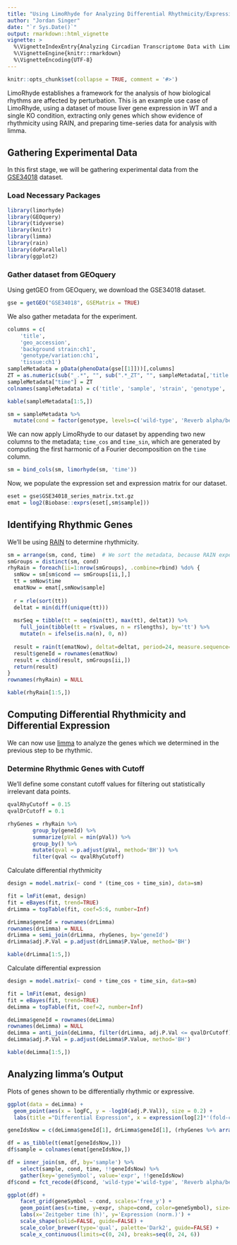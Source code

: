 ```yaml
---
title: "Using LimoRhyde for Analyzing Differential Rhythmicity/Expression"
author: "Jordan Singer"
date: "`r Sys.Date()`"
output: rmarkdown::html_vignette
vignette: >
  %\VignetteIndexEntry{Analyzing Circadian Transcriptome Data with LimoRhyde}
  %\VignetteEngine{knitr::rmarkdown}
  %\VignetteEncoding{UTF-8}
---
```


```r
knitr::opts_chunk$set(collapse = TRUE, comment = '#>')
```

LimoRhyde establishes a framework for the analysis of how biological rhythms are affected by perturbation.  This is an example use case of LimoRhyde, using a dataset of mouse liver gene expression in WT and a single KO condition, extracting only genes which show evidence of rhythmicity using RAIN, and preparing time-series data for analysis with limma.

## Gathering Experimental Data

In this first stage, we will be gathering experimental data from the [GSE34018](https://www.ncbi.nlm.nih.gov/geo/query/acc.cgi?acc=GSE34018) dataset.

### Load Necessary Packages

```r
library(limorhyde)
library(GEOquery)
library(tidyverse)
library(knitr)
library(limma)
library(rain)
library(doParallel)
library(ggplot2)
```

### Gather dataset from GEOquery

Using getGEO from GEOquery, we download the GSE34018 dataset.
```r
gse = getGEO("GSE34018", GSEMatrix = TRUE)
```

We also gather metadata for the experiment.
```r
columns = c(
    'title',
    'geo_accession',
    'background strain:ch1',
    'genotype/variation:ch1',
    'tissue:ch1')
sampleMetadata = pData(phenoData(gse[[1]]))[,columns]
ZT = as.numeric(sub("_.*", "", sub(".*_ZT", "", sampleMetadata[,'title'])))
sampleMetadata["time"] = ZT
colnames(sampleMetadata) = c('title', 'sample', 'strain', 'genotype', 'tissue', 'time')

kable(sampleMetadata[1:5,])
```

```r
sm = sampleMetadata %>%
  mutate(cond = factor(genotype, levels=c('wild-type', 'Reverb alpha/beta DKO')))
```

We can now apply LimoRhyde to our dataset by appending two new columns to the metadata; `time_cos` and `time_sin`, which are generated by computing the first harmonic of a Fourier decomposition on the `time` column.
```r
sm = bind_cols(sm, limorhyde(sm, 'time'))
```

Now, we populate the expression set and expression matrix for our dataset.
```r
eset = gse$GSE34018_series_matrix.txt.gz
emat = log2(Biobase::exprs(eset[,sm$sample]))
```

## Identifying Rhythmic Genes

We'll be using [RAIN](https://bioconductor.org/packages/release/bioc/html/rain.html) to determine rhythmicity.
```r
sm = arrange(sm, cond, time)  # We sort the metadata, because RAIN expects time points to be sorted.
smGroups = distinct(sm, cond)
rhyRain = foreach(ii=1:nrow(smGroups), .combine=rbind) %do% {
  smNow = sm[sm$cond == smGroups[ii,],]
  tt = smNow$time
  ematNow = emat[,smNow$sample]
  
  r = rle(sort(tt))
  deltat = min(diff(unique(tt)))
  
  msrSeq = tibble(tt = seq(min(tt), max(tt), deltat)) %>%
    full_join(tibble(tt = r$values, n = r$lengths), by='tt') %>%
    mutate(n = ifelse(is.na(n), 0, n))
  
  result = rain(t(ematNow), deltat=deltat, period=24, measure.sequence=msrSeq$n)
  result$geneId = rownames(ematNow)
  result = cbind(result, smGroups[ii,])
  return(result)
}
rownames(rhyRain) = NULL
```

```r
kable(rhyRain[1:5,])
```

## Computing Differential Rhythmicity and Differential Expression

We can now use [limma](https://academic.oup.com/nar/article/43/7/e47/2414268) to analyze the genes which we determined in the previous step to be rhythmic.

### Determine Rhythmic Genes with Cutoff
We'll define some constant cutoff values for filtering out statistically irrelevant data points.
```r
qvalRhyCutoff = 0.15
qvalDrCutoff = 0.1
```

```r
rhyGenes = rhyRain %>%
		group_by(geneId) %>%
		summarize(pVal = min(pVal)) %>%
		group_by() %>%
		mutate(qval = p.adjust(pVal, method='BH')) %>%
		filter(qval <= qvalRhyCutoff)
```

Calculate differential rhythmicity
```r
design = model.matrix(~ cond * (time_cos + time_sin), data=sm)

fit = lmFit(emat, design)
fit = eBayes(fit, trend=TRUE)
drLimma = topTable(fit, coef=5:6, number=Inf)

drLimma$geneId = rownames(drLimma)
rownames(drLimma) = NULL
drLimma = semi_join(drLimma, rhyGenes, by='geneId')
drLimma$adj.P.Val = p.adjust(drLimma$P.Value, method='BH')

kable(drLimma[1:5,])
```

Calculate differential expression
```r
design = model.matrix(~ cond + time_cos + time_sin, data=sm)

fit = lmFit(emat, design)
fit = eBayes(fit, trend=TRUE)
deLimma = topTable(fit, coef=2, number=Inf)

deLimma$geneId = rownames(deLimma)
rownames(deLimma) = NULL
deLimma = anti_join(deLimma, filter(drLimma, adj.P.Val <= qvalDrCutoff), by='geneId')
deLimma$adj.P.Val = p.adjust(deLimma$P.Value, method='BH')

kable(deLimma[1:5,])
```

## Analyzing limma's Output

Plots of genes shown to be differentially rhythmic or expressive.
```r
ggplot(data = deLimma) +
  geom_point(aes(x = logFC, y = -log10(adj.P.Val)), size = 0.2) + 
  labs(title ="Differential Expression", x = expression(log[2]*'(fold-change)'), y = expression(-log[10]*'('*q[DE]*')'))
```

```r
geneIdsNow = c(deLimma$geneId[1], drLimma$geneId[1], (rhyGenes %>% arrange(qval))$geneId[1])

df = as_tibble(t(emat[geneIdsNow,]))
df$sample = colnames(emat[geneIdsNow,])

df = inner_join(sm, df, by='sample') %>%
	select(sample, cond, time, !!geneIdsNow) %>%
	gather(key='geneSymbol', value='expr', !!geneIdsNow)
df$cond = fct_recode(df$cond, 'wild-type'='wild-type', 'Reverb alpha/beta DKO'='Reverb alpha/beta DKO')

ggplot(df) +
	facet_grid(geneSymbol ~ cond, scales='free_y') +
	geom_point(aes(x=time, y=expr, shape=cond, color=geneSymbol), size=1.5) +
	labs(x='Zeitgeber time (h)', y='Expression (norm.)') +
	scale_shape(solid=FALSE, guide=FALSE) +
	scale_color_brewer(type='qual', palette='Dark2', guide=FALSE) +
	scale_x_continuous(limits=c(0, 24), breaks=seq(0, 24, 6))
```
